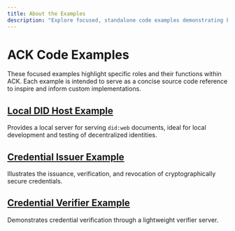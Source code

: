 ```yaml
---
title: About the Examples
description: "Explore focused, standalone code examples demonstrating key ACK functionalities."
---
```


# ACK Code Examples

These focused examples highlight specific roles and their functions within ACK. Each example is intended to serve as a concise source code reference to inspire and inform custom implementations.

## [Local DID Host Example](./example-local-did-host)

Provides a local server for serving `did:web` documents, ideal for local development and testing of decentralized identities.

## [Credential Issuer Example](./example-identity)

Illustrates the issuance, verification, and revocation of cryptographically secure credentials.

## [Credential Verifier Example](./example-verifier)

Demonstrates credential verification through a lightweight verifier server.
